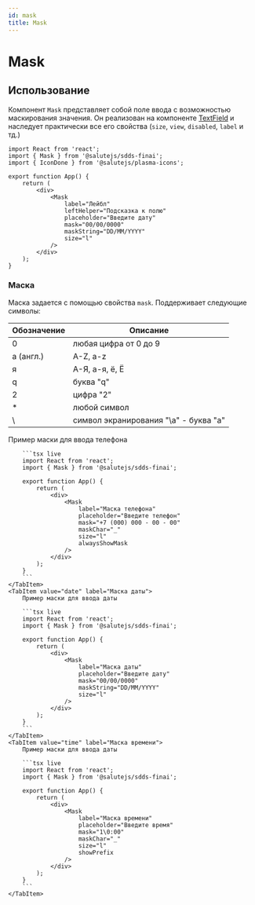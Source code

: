 ```yaml
---
id: mask
title: Mask
---
```




# Mask
<Description name="Mask" />
<PropsTable name="Mask" exclude={['css']} />

## Использование
Компонент `Mask` представляет собой поле ввода с возможностью маскирования значения.
Он реализован на компоненте [TextField](https://plasma.sberdevices.ru/b2c/components/textfield/)
и наследует практически все его свойства (`size`, `view`, `disabled`, `label` и тд.)

```tsx live
import React from 'react';
import { Mask } from '@salutejs/sdds-finai';
import { IconDone } from '@salutejs/plasma-icons';

export function App() {
    return (
        <div>
            <Mask
                label="Лейбл"
                leftHelper="Подсказка к полю"
                placeholder="Введите дату"
                mask="00/00/0000"
                maskString="DD/MM/YYYY"
                size="l"
            />
        </div>
    );
}
```

### Маска
Маска задается с помощью свойства `mask`.
Поддерживает следующие символы:

| Обозначение | Описание                              |
|-------------|---------------------------------------|
| 0           | любая цифра от 0 до 9                 |
| a (англ.)   | A-Z, a-z                              |
| я           | А-Я, а-я, ё, Ё                        |
| q           | буква "q"                             |
| 2           | цифра "2"                             |
| *           | любой символ                          |
| \           | символ экранирования "\a" - буква "a" |


<Tabs>
    <TabItem value="phone" label="Маска телефона">
        Пример маски для ввода телефона

        ```tsx live
        import React from 'react';
        import { Mask } from '@salutejs/sdds-finai';

        export function App() {
            return (
                <div>
                    <Mask
                        label="Маска телефона"
                        placeholder="Введите телефон"
                        mask="+7 (000) 000 - 00 - 00"
                        maskChar="_"
                        size="l"
                        alwaysShowMask
                    />
                </div>
            );
        }
        ```
    </TabItem>
    <TabItem value="date" label="Маска даты">
        Пример маски для ввода даты

        ```tsx live
        import React from 'react';
        import { Mask } from '@salutejs/sdds-finai';

        export function App() {
            return (
                <div>
                    <Mask
                        label="Маска даты"
                        placeholder="Введите дату"
                        mask="00/00/0000"
                        maskString="DD/MM/YYYY"
                        size="l"
                    />
                </div>
            );
        }
        ```
    </TabItem>
    <TabItem value="time" label="Маска времени">
        Пример маски для ввода даты

        ```tsx live
        import React from 'react';
        import { Mask } from '@salutejs/sdds-finai';

        export function App() {
            return (
                <div>
                    <Mask
                        label="Маска времени"
                        placeholder="Введите время"
                        mask="1\0:00"
                        maskChar="_"
                        size="l"
                        showPrefix
                    />
                </div>
            );
        }
        ```
    </TabItem>
</Tabs>
